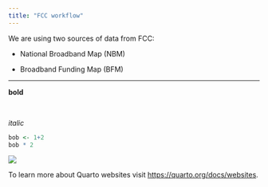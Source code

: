 ```yaml
---
title: "FCC workflow"
---
```


We are using two sources of data from FCC: 

- National Broadband Map (NBM)  

- Broadband Funding Map (BFM)

<hr/>

**bold**

<br/>

*italic* 

```r
bob <- 1+2
bob * 2
```

![](https://github.com/ruralinnovation/wiki/raw/main/img/MDA%20Data%20Infrastructure.svg)  

To learn more about Quarto websites visit <https://quarto.org/docs/websites>.
